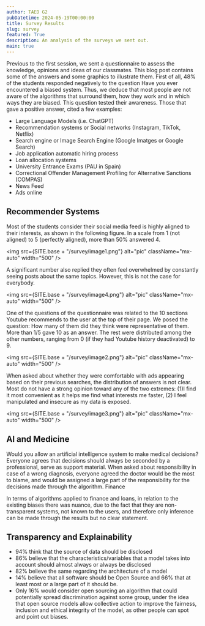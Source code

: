 ```yaml
---
author: TAED G2
pubDatetime: 2024-05-19T00:00:00
title: Survey Results
slug: survey
featured: True
description: An analysis of the surveys we sent out.
main: true
---
```



Previous to the first session, we sent a questionnaire to assess the knowledge, opinions and ideas of our classmates. This blog post contains some of the answers and some graphics to illustrate them.
First of all, 48% of the students responded negatively to the question Have you ever encountered a biased system. Thus, we deduce that most people are not aware of the algorithms that surround them, how they work and in which ways they are biased. This question tested their awareness.
Those that gave a positive answer, cited a few examples:

- Large Language Models (i.e. ChatGPT)
- Recommendation systems or Social networks (Instagram, TikTok, Netflix)
- Search engine or Image Search Engine (Google Imatges or Google Search)
- Job application automatic hiring process
- Loan allocation systems
- University Entrance Exams (PAU in Spain)
- Correctional Offender Management Profiling for Alternative Sanctions (COMPAS)
- News Feed
- Ads online

## Recommender Systems

Most of the students consider their social media feed is highly aligned to their interests, as shown in the following figure. In a scale from 1 (not aligned) to 5 (perfectly aligned), more than 50% answered 4.

<img
  src={SITE.base + "/survey/image1.png"}
  alt="pic"
  className="mx-auto"
  width="500"
/>

A significant number also replied they often feel overwhelmed by constantly seeing posts about the same topics. However, this is not the case for everybody.

<img
  src={SITE.base + "/survey/image4.png"}
  alt="pic"
  className="mx-auto"
  width="500"
/>

One of the questions of the questionnaire was related to the 10 sections Youtube recommends to the user at the top of their page. We posed the question: How many of them did they think were representative of them. More than 1/5 gave 10 as an answer. The rest were distributed among the other numbers, ranging from 0 (if they had Youtube history deactivated) to 9.

<img
  src={SITE.base + "/survey/image2.png"}
  alt="pic"
  className="mx-auto"
  width="500"
/>

When asked about whether they were comfortable with ads appearing based on their previous searches, the distribution of answers is not clear. Most do not have a strong opinion toward any of the two extremes: (1)I find it most convenient as it helps me find what interests me faster, (2) I feel manipulated and insecure as my data is exposed.

<img
  src={SITE.base + "/survey/image3.png"}
  alt="pic"
  className="mx-auto"
  width="500"
/>

## AI and Medicine

Would you allow an artificial intelligence system to make medical decisions? Everyone agrees that decisions should always be seconded by a professional, serve as support material. When asked about responsibility in case of a wrong diagnosis, everyone agreed the doctor would be the most to blame, and would be assigned a large part of the responsibility for the decisions made through the algorithm.
Finance

In terms of algorithms applied to finance and loans, in relation to the existing biases there was nuance, due to the fact that they are non-transparent systems, not known to the users, and therefore only inference can be made through the results but no clear statement.

## Transparency and Explainability

- 94% think that the source of data should be disclosed
- 86% believe that the characteristics/variables that a model takes into account should almost always or always be disclosed
- 82% believe the same regarding the architecture of a model
- 14% believe that all software should be Open Source and 66% that at least most or a large part of it should be.
- Only 16% would consider open sourcing an algorithm that could potentially spread discrimination against some group, under the idea that open source models allow collective action to improve the fairness, inclusion and ethical integrity of the model, as other people can spot and point out biases.
